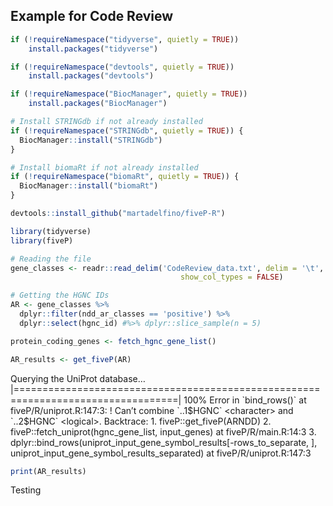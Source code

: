 ## Example for Code Review

```r
if (!requireNamespace("tidyverse", quietly = TRUE))
    install.packages("tidyverse")

if (!requireNamespace("devtools", quietly = TRUE))
    install.packages("devtools")

if (!requireNamespace("BiocManager", quietly = TRUE))
    install.packages("BiocManager")

# Install STRINGdb if not already installed
if (!requireNamespace("STRINGdb", quietly = TRUE)) {
  BiocManager::install("STRINGdb")
}

# Install biomaRt if not already installed
if (!requireNamespace("biomaRt", quietly = TRUE)) {
  BiocManager::install("biomaRt")
}

devtools::install_github("martadelfino/fiveP-R")

library(tidyverse)
library(fiveP)
```

```r

# Reading the file 
gene_classes <- readr::read_delim('CodeReview_data.txt', delim = '\t',  
                                      show_col_types = FALSE)

```

```r

# Getting the HGNC IDs
AR <- gene_classes %>%
  dplyr::filter(ndd_ar_classes == 'positive') %>%
  dplyr::select(hgnc_id) #%>% dplyr::slice_sample(n = 5)
```



```r

protein_coding_genes <- fetch_hgnc_gene_list()

```




```r

AR_results <- get_fiveP(AR)


```

Querying the UniProt database... \|==================================================================================\| 100% Error in \`bind_rows()\` at fiveP/R/uniprot.R:147:3: ! Can't combine \`..1\$HGNC\` \<character\> and \`..2\$HGNC\` \<logical\>. Backtrace: 1. fiveP::get_fiveP(ARNDD) 2. fiveP::fetch_uniprot(hgnc_gene_list, input_genes) at fiveP/R/main.R:14:3 3. dplyr::bind_rows(uniprot_input_gene_symbol_results[-rows_to_separate, ], uniprot_input_gene_symbol_results_separated) at fiveP/R/uniprot.R:147:3

```r
print(AR_results)
```


Testing
```r

```


